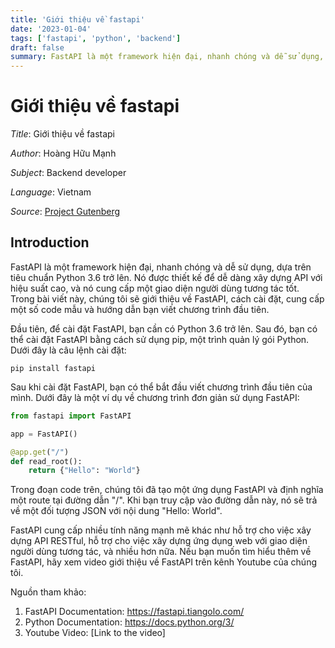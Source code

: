 ```yaml
---
title: 'Giới thiệu về fastapi'
date: '2023-01-04'
tags: ['fastapi', 'python', 'backend']
draft: false
summary: FastAPI là một framework hiện đại, nhanh chóng và dễ sử dụng, dựa trên tiêu chuẩn Python 3.6 trở lên. Nó được thiết kế để dễ dàng xây dựng API với hiệu suất cao, và nó cung cấp một giao diện người dùng tương tác tốt..
---
```


# Giới thiệu về fastapi

_Title_: Giới thiệu về fastapi

_Author_: Hoàng Hữu Mạnh

_Subject_: Backend developer

_Language_: Vietnam

_Source_: [Project Gutenberg](https://www.gutenberg.org/ebooks/35)

## Introduction

FastAPI là một framework hiện đại, nhanh chóng và dễ sử dụng, dựa trên tiêu chuẩn Python 3.6 trở lên. Nó được thiết kế để dễ dàng xây dựng API với hiệu suất cao, và nó cung cấp một giao diện người dùng tương tác tốt. Trong bài viết này, chúng tôi sẽ giới thiệu về FastAPI, cách cài đặt, cung cấp một số code mẫu và hướng dẫn bạn viết chương trình đầu tiên.

Đầu tiên, để cài đặt FastAPI, bạn cần có Python 3.6 trở lên. Sau đó, bạn có thể cài đặt FastAPI bằng cách sử dụng pip, một trình quản lý gói Python. Dưới đây là câu lệnh cài đặt:

```
pip install fastapi
```

Sau khi cài đặt FastAPI, bạn có thể bắt đầu viết chương trình đầu tiên của mình. Dưới đây là một ví dụ về chương trình đơn giản sử dụng FastAPI:

```python
from fastapi import FastAPI

app = FastAPI()

@app.get("/")
def read_root():
    return {"Hello": "World"}
```

Trong đoạn code trên, chúng tôi đã tạo một ứng dụng FastAPI và định nghĩa một route tại đường dẫn "/". Khi bạn truy cập vào đường dẫn này, nó sẽ trả về một đối tượng JSON với nội dung "Hello: World".

FastAPI cung cấp nhiều tính năng mạnh mẽ khác như hỗ trợ cho việc xây dựng API RESTful, hỗ trợ cho việc xây dựng ứng dụng web với giao diện người dùng tương tác, và nhiều hơn nữa. Nếu bạn muốn tìm hiểu thêm về FastAPI, hãy xem video giới thiệu về FastAPI trên kênh Youtube của chúng tôi.

Nguồn tham khảo:
1. FastAPI Documentation: https://fastapi.tiangolo.com/
2. Python Documentation: https://docs.python.org/3/
3. Youtube Video: [Link to the video]